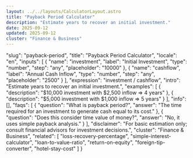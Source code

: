 ```yaml
---
layout: ../../layouts/CalculatorLayout.astro
title: "Payback Period Calculator"
description: "Estimate years to recover an initial investment."
date: 2025-09-12
updated: 2025-09-12
cluster: "Finance & Business"
---
```


  "slug": "payback-period",
  "title": "Payback Period Calculator",
  "locale": "en",
  "inputs": [
    {
      "name": "investment",
      "label": "Initial Investment",
      "type": "number",
      "step": "any",
      "placeholder": "10000"
    },
    {
      "name": "cashflow",
      "label": "Annual Cash Inflow",
      "type": "number",
      "step": "any",
      "placeholder": "2500"
    }
  ],
  "expression": "investment / cashflow",
  "intro": "Estimate years to recover an initial investment.",
  "examples": [
    {
      "description": "$10,000 investment with $2,500 inflow ⇒ 4 years"
    },
    {
      "description": "$5,000 investment with $1,000 inflow ⇒ 5 years"
    }
  ],
  "info": [],
  "faqs": [
    {
      "question": "What is payback period?",
      "answer": "The time required for an investment to generate cash equal to its cost."
    },
    {
      "question": "Does this consider time value of money?",
      "answer": "No, it uses simple payback analysis."
    }
  ],
  "disclaimer": "For basic estimation only; consult financial advisors for investment decisions.",
  "cluster": "Finance & Business",
  "related": [
    "loss-recovery-percentage",
    "simple-interest-calculator",
    "loan-to-value-ratio",
    "return-on-equity",
    "foreign-tip-converter",
    "hotel-stay-cost"
  ]
}

<Calculator schema={schema} />
